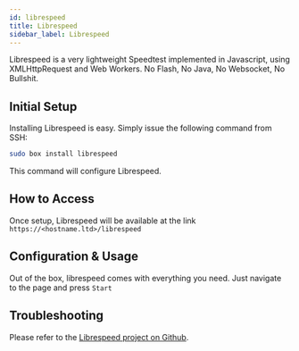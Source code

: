 ```yaml
---
id: librespeed
title: Librespeed
sidebar_label: Librespeed
---
```


Librespeed is a very lightweight Speedtest implemented in Javascript, using XMLHttpRequest and Web Workers. No Flash, No Java, No Websocket, No Bullshit.

## Initial Setup

Installing Librespeed is easy. Simply issue the following command from SSH:

```bash main
sudo box install librespeed
```

This command will configure Librespeed.

## How to Access

Once setup, Librespeed will be available at the link `https://<hostname.ltd>/librespeed`

## Configuration & Usage

Out of the box, librespeed comes with everything you need. Just navigate to the page and press `Start`

## Troubleshooting


<Troubleshooting />

Please refer to the [Librespeed project on Github](https://github.com/librespeed/speedtest).
